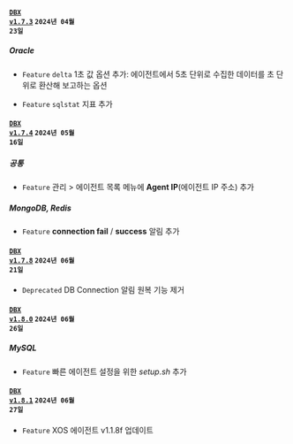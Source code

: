 #### <code class='changelog-service'><a href="https://docs.whatap.io/release-notes/db/dbx-1_7_3">DBX v1.7.3</a></code> <code class='changelog-date'>2024년 04월 23일</code>

##### Oracle​

- <code class="Feature">Feature</code> <code>delta</code> 1초 값 옵션 추가: 에이전트에서 5초 단위로 수집한 데이터를 초 단위로 환산해 보고하는 옵션

- <code class="Feature">Feature</code> <code>sqlstat</code> 지표 추가

#### <code class='changelog-service'><a href="https://docs.whatap.io/release-notes/db/dbx-1_7_4">DBX v1.7.4</a></code> <code class='changelog-date'>2024년 05월 16일</code>

##### 공통​

- <code class="Feature">Feature</code> <span class="uitext">관리</span> &gt; <span class="uitext">에이전트 목록</span> 메뉴에 <strong>Agent IP</strong>(에이전트 IP 주소) 추가

##### MongoDB, Redis​

- <code class="Feature">Feature</code> <strong>connection fail</strong> / <strong>success</strong> 알림 추가

#### <code class='changelog-service'><a href="https://docs.whatap.io/release-notes/db/dbx-1_7_8">DBX v1.7.8</a></code> <code class='changelog-date'>2024년 06월 21일</code>

- <code class="Deprecated">Deprecated</code> DB Connection 알림 원복 기능 제거

#### <code class='changelog-service'><a href="https://docs.whatap.io/release-notes/db/dbx-1_8_0">DBX v1.8.0</a></code> <code class='changelog-date'>2024년 06월 26일</code>

##### MySQL​

- <code class="Feature">Feature</code> 빠른 에이전트 설정을 위한 <em>setup.sh</em> 추가

#### <code class='changelog-service'><a href="https://docs.whatap.io/release-notes/db/dbx-1_8_1">DBX v1.8.1</a></code> <code class='changelog-date'>2024년 06월 27일</code>

- <code class="Feature">Feature</code> XOS 에이전트 v1.1.8f 업데이트

